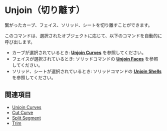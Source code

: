 
# Unjoin（切り離す）

<Reference shortcut="Alt + J" command="Unjoin" button="" />

繋がったカーブ、フェイス、ソリッド、シートを切り離すことができます。

このコマンドは、選択されたオブジェクトに応じて、以下のコマンドを自動的に呼び出します。
- カーブが選択されているとき: [**Unjoin Curves**](unjoin-curve) を参照してください。
- フェイスが選択されているとき: ソリッドコマンドの [**Unjoin Faces**](/solid/unjoin-faces) を参照してください。
- ソリッド、シートが選択されているとき: ソリッドコマンドの [**Unjoin Shells**](/solid/unjoin-shells) を参照してください。


## 関連項目
- [Unjoin Curves](unjoin-curve)
- [Cut Curve](cut-curve)
- [Split Segment](split-segment)
- [Trim](trim)